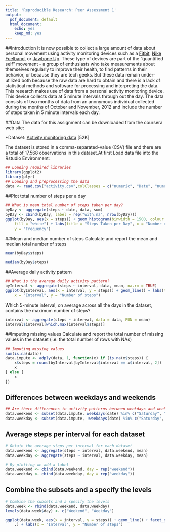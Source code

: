 ```yaml
---
title: 'Reproducible Research: Peer Assessment 1'
output:
  pdf_document: default
  html_document:
    echo: yes
    keep_md: yes
---
```

##Introduction
It is now possible to collect a large amount of data about personal movement using activity monitoring devices such as a [Fitbit](http://www.fitbit.com/), [Nike Fuelband](http://www.nike.com/us/en_us/c/nikeplus-fuelband), or [Jawbone Up](https://jawbone.com/up). These type of devices are part of the "quantified self" movement - a group of enthusiasts who take measurements about themselves regularly to improve their health, to find patterns in their behavior, or because they are tech geeks. But these data remain under-utilized both because the raw data are hard to obtain and there is a lack of statistical methods and software for processing and interpreting the data. This research makes use of data from a personal activity monitoring device. This device collects data at 5 minute intervals through out the day. The data consists of two months of data from an anonymous individual collected during the months of October and November, 2012 and include the number of steps taken in 5 minute intervals each day.

##Data
The data for this assignment can be downloaded from the coursera web site:

*Dataset: [Activity monitoring data](https://d396qusza40orc.cloudfront.net/repdata%2Fdata%2Factivity.zip) [52K]

The dataset is stored in a comma-separated-value (CSV) file and there are a total of 17,568 observations in this dataset.At first Load  data file into the Rstudio Environment:

```r
## Loading required libraries
library(ggplot2)
library(plyr)
## Loading and preprocessing the data
data <- read.csv("activity.csv",colClasses = c("numeric", "Date", "numeric"))
```

##Plot total number of steps per a day
```r
## What is mean total number of steps taken per day?
byDay <- aggregate(steps ~ date, data, sum)
byDay <- cbind(byDay, label = rep("with.na", nrow(byDay)))
ggplot(byDay, aes(x = steps)) + geom_histogram(binwidth = 1500, colour = "blue", 
    fill = "white") + labs(title = "Steps Taken per Day", x = "Number of Steps", 
    y = "Frequency")

```

##Mean and median number of steps 
Calculate and report the mean and median total number of steps 
```r

mean(byDay$steps)

median(byDay$steps)

```

##Average daily activity pattern
```r
## What is the average daily activity pattern?
byInterval <- aggregate(steps ~ interval, data, mean, na.rm = TRUE)
ggplot(byInterval, aes(x = interval, y = steps)) + geom_line() + labs(title = "Average of Steps taken Daily", 
    x = "Interval", y = "Number of steps")

```

Which 5-minute interval, on average across all the days in the dataset, contains the maximum number of steps?
```r
interval <- aggregate(steps ~ interval, data = data, FUN = mean)
interval$interval[which.max(interval$steps)]
```
##Imputing missing values
Calculate and report the total number of missing values in the dataset (i.e. the total number of rows with NAs)
```r
## Imputing missing values
sum(is.na(data))
data.impute <- adply(data, 1, function(x) if (is.na(x$steps)) {
    x$steps = round(byInterval[byInterval$interval == x$interval, 2])
    x
} else {
    x
})


```

## Differences between weekdays and weekends
```r
## Are there differences in activity patterns between weekdays and weekends?
data.weekend <- subset(data.impute, weekdays(date) %in% c("Saturday", "Sunday"))
data.weekday <- subset(data.impute, !weekdays(date) %in% c("Saturday", "Sunday"))

```

## Average steps per interval for each dataset
```r
# Obtain the average steps per interval for each dataset
data.weekend <- aggregate(steps ~ interval, data.weekend, mean)
data.weekday <- aggregate(steps ~ interval, data.weekday, mean)

# By plotting we add a label
data.weekend <- cbind(data.weekend, day = rep("weekend"))
data.weekday <- cbind(data.weekday, day = rep("weekday"))
```
## Combine the subsets and a specify the levels
```r
# Combine the subsets and a specify the levels
data.week <- rbind(data.weekend, data.weekday)
levels(data.week$day) <- c("Weekend", "Weekday")

ggplot(data.week, aes(x = interval, y = steps)) + geom_line() + facet_grid(day ~ 
    .) + labs(x = "Interval", y = "Number of steps")
```